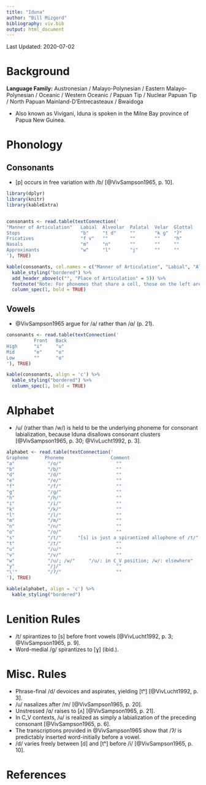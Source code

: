 ```yaml
---
title: "Iduna"
author: "Bill Mizgerd"
bibliography: viv.bib
output: html_document
---
```


Last Updated: 2020-07-02

# Background

**Language Family:** Austronesian / Malayo-Polynesian / Eastern Malayo-Polynesian / Oceanic / Western Oceanic / Papuan Tip / Nuclear Papuan Tip / North Papuan Mainland-D'Entrecasteaux / Bwaidoga

* Also known as Vivigani, Iduna is spoken in the Milne Bay province of Papua New Guinea.

# Phonology

## Consonants

* [p] occurs in free variation with /b/ [@VivSampson1965, p. 10].

```r

library(dplyr)
library(knitr)
library(kableExtra)


consonants <- read.table(textConnection('
"Manner of Articulation"   Labial  Alveolar  Palatal  Velar  Glottal
Stops                      "b"     "t d"     ""       "k ɡ"  "ʔ"
Fricatives                 "f v"   ""        ""       ""     "h"
Nasals                     "m"     "n"       ""       ""     ""
Approximants               "w"     "l"       "j"      ""     ""
'), TRUE)

kable(consonants, col.names = c("Manner of Articulation", "Labial", "Alveolar", "Palatal", "Velar", "Glottal"), align = 'c') %>%
  kable_styling("bordered") %>%
  add_header_above(c("", "Place of Articulation" = 5)) %>%
  footnote("Note: For phonemes that share a cell, those on the left are voiceless, whereas those on the right are voiced.", general_title = "") %>%
  column_spec(1, bold = TRUE)
```

## Vowels

* @VivSampson1965 argue for /a/ rather than /ɑ/ (p. 21).

```r
consonants <- read.table(textConnection('
          Front   Back
High      "i"     "u"
Mid       "e"     "o"
Low       ""      "ɑ"
'), TRUE)

kable(consonants, align = 'c') %>%
  kable_styling("bordered") %>%
  column_spec(1, bold = TRUE)
```

# Alphabet

* /u/ (rather than /w/) is held to be the underlying phoneme for consonant labialization, because Iduna disallows consonant clusters [@VivSampson1965, p. 30; @VivLucht1992, p. 3].

```r

alphabet <- read.table(textConnection('
Grapheme      Phoneme                 Comment
"a"            "/ɑ/"                    ""
"b"            "/b/"                    ""
"d"            "/d/"                    ""
"e"            "/e/"                    ""
"f"            "/f/"                    ""
"g"            "/ɡ/"                    ""
"h"            "/h/"                    ""
"i"            "/i/"                    ""
"k"            "/k/"                    ""
"l"            "/l/"                    ""
"m"            "/m/"                    ""
"n"            "/n/"                    ""
"o"            "/o/"                    ""
"s"            "/t/"      "[s] is just a spirantized allophone of /t/"  
"t"            "/t/"                    ""
"u"            "/u/"                    ""
"v"            "/v/"                    ""
"w"            "/u/; /w/"     "/u/: in C_V position; /w/: elsewhere"
"y"            "/j/"                    ""
"\'"           "/ʔ/"                    ""
'), TRUE)

kable(alphabet, align = 'c') %>%
  kable_styling("bordered")
```

# Lenition Rules

* /t/ spirantizes to [s] before front vowels [@VivLucht1992, p. 3; @VivSampson1965, p. 9].
* Word-medial /ɡ/ spirantizes to [ɣ] (ibid.).

# Misc. Rules

* Phrase-final /d/ devoices and aspirates, yielding [tʰ] [@VivLucht1992, p. 3].
* /u/ nasalizes after /m/ [@VivSampson1965, p. 20].
* Unstressed /ɑ/ raises to [ʌ] [@VivSampson1965, p. 21].
* In C_V contexts, /u/ is realized as simply a labialization of the preceding consonant [@VivSampson1965, p. 6].
* The transcriptions provided in @VivSampson1965 show that /ʔ/ is predictably inserted word-initially before a vowel.
* /d/ varies freely between [d] and [tʰ] before /i/ [@VivSampson1965, p. 10].

# References
